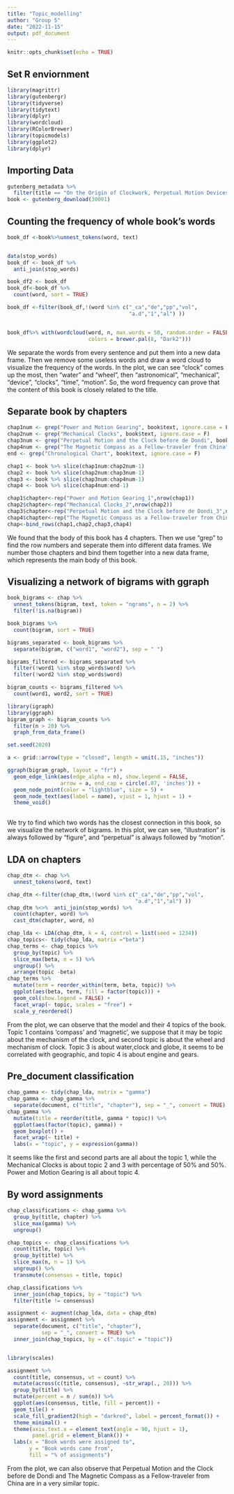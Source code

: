 ```yaml
---
title: "Topic_modelling"
author: "Group 5"
date: "2022-11-15"
output: pdf_document
---
```


```r
knitr::opts_chunk$set(echo = TRUE)
```

## Set R enviornment 

```r
library(magrittr)
library(gutenbergr)
library(tidyverse)
library(tidytext)
library(dplyr)
library(wordcloud)
library(RColorBrewer)
library(topicmodels)
library(ggplot2)
library(dplyr)
```

## Importing Data


```r
gutenberg_metadata %>%
  filter(title == "On the Origin of Clockwork, Perpetual Motion Devices, and the Compass")
book <- gutenberg_download(30001)
```

## Counting the frequency of whole book's words 

```r
book_df <-book%>%unnest_tokens(word, text)


data(stop_words)
book_df <- book_df %>%
  anti_join(stop_words)

book_df2 <- book_df
book_df<-book_df %>%
  count(word, sort = TRUE) 

book_df <-filter(book_df,!(word %in% c("_ca","de","pp","vol",	
                                       "a.d","1","al") ))


book_df%>% with(wordcloud(word, n, max.words = 50, random.order = FALSE, rot.per = 0.35, 
                          colors = brewer.pal(8, "Dark2")))
```

We separate the words from every sentence and put them into a new data frame. 
Then we remove some useless words and draw a word cloud to visualize the 
frequency of the words. 
In the plot, we can see "clock" comes up the most, then "water" and "wheel",
then "astronomical", "mechanical", "device", "clocks", "time", "motion". So, the
word frequency can prove that the content of this book is closely related to the
title.



## Separate book by chapters 

```r
chap1num <- grep("Power and Motion Gearing", book$text, ignore.case = F)
chap2num <- grep("Mechanical Clocks", book$text, ignore.case = F)
chap3num <- grep("Perpetual Motion and the Clock before de Dondi", book$text, ignore.case = F)
chap4num <- grep("The Magnetic Compass as a Fellow-traveler from China", book$text, ignore.case = F)
end <- grep("Chronological Chart", book$text, ignore.case = F)

chap1 <- book %>% slice(chap1num:chap2num-1)
chap2 <- book %>% slice(chap2num:chap3num-1)
chap3 <- book %>% slice(chap3num:chap4num-1)
chap4 <- book %>% slice(chap4num:end-1)

chap1$chapter<-rep("Power and Motion Gearing_1",nrow(chap1))
chap2$chapter<-rep("Mechanical Clocks_2",nrow(chap2))
chap3$chapter<-rep("Perpetual Motion and the Clock before de Dondi_3",nrow(chap3))
chap4$chapter<-rep("The Magnetic Compass as a Fellow-traveler from China_4",nrow(chap4))
chap<-bind_rows(chap1,chap2,chap3,chap4)
```

We found that the body of this book has 4 chapters. Then we use "grep" to find 
the row numbers and seperate them into different data frames. We number those
chapters and bind them together into a new data frame, which represents the 
main body of this book.



## Visualizing a network of bigrams with ggraph

```r
book_bigrams <- chap %>%  
  unnest_tokens(bigram, text, token = "ngrams", n = 2) %>%
  filter(!is.na(bigram)) 

book_bigrams %>%
  count(bigram, sort = TRUE)

bigrams_separated <- book_bigrams %>%
  separate(bigram, c("word1", "word2"), sep = " ")

bigrams_filtered <- bigrams_separated %>%
  filter(!word1 %in% stop_words$word) %>%
  filter(!word2 %in% stop_words$word)

bigram_counts <- bigrams_filtered %>% 
  count(word1, word2, sort = TRUE)

library(igraph)
library(ggraph)
bigram_graph <- bigram_counts %>%
  filter(n > 20) %>%
  graph_from_data_frame()

set.seed(2020)

a <- grid::arrow(type = "closed", length = unit(.15, "inches"))

ggraph(bigram_graph, layout = "fr") +
  geom_edge_link(aes(edge_alpha = n), show.legend = FALSE,
                 arrow = a, end_cap = circle(.07, 'inches')) +
  geom_node_point(color = "lightblue", size = 5) +
  geom_node_text(aes(label = name), vjust = 1, hjust = 1) +
  theme_void()
 
```

We try to find which two words has the closest connection in this book, so we 
visualize the network of bigrams. In this plot, we can see, "illustration" is always 
followed by "figure", and "perpetual" is always followed by "motion".

## LDA on chapters

```r
chap_dtm <- chap %>%
  unnest_tokens(word, text)

chap_dtm <-filter(chap_dtm,!(word %in% c("_ca","de","pp","vol",	
                                         "a.d","1","al") ))
chap_dtm %<>%  anti_join(stop_words) %>%
  count(chapter, word) %>%
  cast_dtm(chapter, word, n)

chap_lda <- LDA(chap_dtm, k = 4, control = list(seed = 1234))
chap_topics<- tidy(chap_lda, matrix ="beta")
chap_terms <- chap_topics %>%
  group_by(topic) %>%
  slice_max(beta, n = 5) %>% 
  ungroup() %>%
  arrange(topic -beta)
chap_terms %>%
  mutate(term = reorder_within(term, beta, topic)) %>%
  ggplot(aes(beta, term, fill = factor(topic))) +
  geom_col(show.legend = FALSE) +
  facet_wrap(~ topic, scales = "free") +
  scale_y_reordered()
```

From the plot, we can observe that the model and their 4 topics of the book. Topic 1 contains 'compass' and 'magnetic', we suppose that it may be topic about the mechanism of the clock, and second topic is about the wheel and mechanism of clock. Topic 3 is about water,clock and globe, it seems to be correlated with geographic, and topic 4 is about engine and gears.

## Pre_document classification
```r
chap_gamma <- tidy(chap_lda, matrix = "gamma")
chap_gamma <- chap_gamma %>%
  separate(document, c("title", "chapter"), sep = "_", convert = TRUE)
chap_gamma %>%
  mutate(title = reorder(title, gamma * topic)) %>%
  ggplot(aes(factor(topic), gamma)) +
  geom_boxplot() +
  facet_wrap(~ title) +
  labs(x = "topic", y = expression(gamma))
```

It seems like the first and second parts are all about the topic 1, while the Mechanical Clocks is about topic 2 and 3 with percentage of 50% and 50%. Power and Motion Gearing is all about topic 4.

## By word assignments

```r

chap_classifications <- chap_gamma %>%
  group_by(title, chapter) %>%
  slice_max(gamma) %>%
  ungroup()

chap_topics <- chap_classifications %>%
  count(title, topic) %>%
  group_by(title) %>%
  slice_max(n, n = 1) %>% 
  ungroup() %>%
  transmute(consensus = title, topic)

chap_classifications %>%
  inner_join(chap_topics, by = "topic") %>%
  filter(title != consensus)

assignment <- augment(chap_lda, data = chap_dtm)
assignment <- assignment %>%
  separate(document, c("title", "chapter"), 
           sep = "_", convert = TRUE) %>%
  inner_join(chap_topics, by = c(".topic" = "topic"))


library(scales)

assignment %>%
  count(title, consensus, wt = count) %>%
  mutate(across(c(title, consensus), ~str_wrap(., 20))) %>%
  group_by(title) %>%
  mutate(percent = n / sum(n)) %>%
  ggplot(aes(consensus, title, fill = percent)) +
  geom_tile() +
  scale_fill_gradient2(high = "darkred", label = percent_format()) +
  theme_minimal() +
  theme(axis.text.x = element_text(angle = 90, hjust = 1),
        panel.grid = element_blank()) +
  labs(x = "Book words were assigned to",
       y = "Book words came from",
       fill = "% of assignments")
```

From the plot, we can also observe that Perpetual Motion and the Clock before de Dondi and The Magnetic Compass as a Fellow-traveler from China are in a very similar topic.

